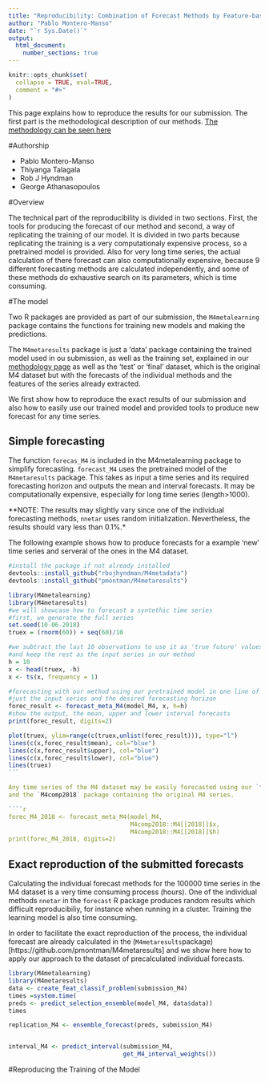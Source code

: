 ```yaml
---
title: "Reproducibility: Combination of Forecast Methods by Feature-based Learning"
author: "Pablo Montero-Manso"
date: "`r Sys.Date()`"
output:
  html_document:
    number_sections: true
---
```


```r
knitr::opts_chunk$set(
  collapse = TRUE, eval=TRUE,
  comment = "#>"
)
```
This page explains how to reproduce the results for our submission.
The first part is the methodological description of our methods. [The methodology can be seen here](M4_methodology.html)


#Authorship

 * Pablo Montero-Manso
 * Thiyanga Talagala
 * Rob J Hyndman
 * George Athanasopoulos
 
#Overview

The technical part of the reproducibility is divided in two sections.
First, the tools for producing the forecast of our method and second, a way of replicating the training of our model. It is divided in two parts because replicating the training is a very computationaly expensive process, so a pretrained model is provided. Also for very long time series, the actual calculation of there forecast can also computationally expensive, because 9 different forecasting methods are calculated independently, and some of these methods do exhaustive search on its parameters, which is time consuming.

#The model

Two R packages are provided as part of our submission, the `M4metalearning` package contains the functions for training new models and making the predictions.

The `M4metaresults` package is just a 'data' package containing the trained model used in ou submission, as well as the training set, explained in our [methodology page](M4_methodology.md) as well as the 'test' or 'final' dataset, which is the original M4 dataset but with the forecasts of the individual methods and the features of the series already extracted.

We first show how to reproduce the exact results of our submission and also how to easily use our trained model and provided tools to produce new forecast for any time series.

## Simple forecasting

The function `forecas_M4` is included in the M4metalearning package to simplify forecasting. `forecast_M4` uses the pretrained model of the `M4metaresults` package.
This takes as input a time series and its required forecasting horizon and outputs the mean and interval forecasts. It may be computationally expensive, especially for long time series (length>1000).

**NOTE: The results may slightly vary since one of the individual forecasting methods, `nnetar` uses random initialization. Nevertheless, the results should vary less than 0.1%.*

The following example shows how to produce forecasts for a example 'new' time series
and serveral of the ones in the M4 dataset.

````r
#install the package if not already installed
devtools::install_github("rbojhyndman/M4metadata")
devtools::install_github("pmontman/M4metaresults")
````


````r
library(M4metalearning)
library(M4metaresults)
#we will showcase how to forecast a syntethic time series
#first, we generate the full series
set.seed(10-06-2018)
truex = (rnorm(60)) + seq(60)/10

#we subtract the last 10 observations to use it as 'true future' values
#and keep the rest as the input series in our method
h = 10
x <- head(truex, -h)
x <- ts(x, frequency = 1)

#forecasting with our method using our pretrained model in one line of code
#just the input series and the desired forecasting horizon
forec_result <- forecast_meta_M4(model_M4, x, h=h)
#show the output, the mean, upper and lower interval forecasts
print(forec_result, digits=2)
````

````r
plot(truex, ylim=range(c(truex,unlist(forec_result))), type="l")
lines(c(x,forec_result$mean), col="blue")
lines(c(x,forec_result$upper), col="blue")
lines(c(x,forec_result$lower), col="blue")
lines(truex)
```

Any time series of the M4 dataset may be easily forecasted using our `forecast_meta_M4`
and the `M4comp2018` package containing the original M4 series.

````r
forec_M4_2018 <- forecast_meta_M4(model_M4,
                                  M4comp2018::M4[[2018]]$x,
                                  M4comp2018::M4[[2018]]$h)
print(forec_M4_2018, digits=2)

````

## Exact reproduction of the submitted forecasts

Calculating the individual forecast methods for the 100000 time series in the M4 dataset
is a very time consuming process (hours). One of the individual methods `nnetar` in the `forecast` R package produces random results which difficult reproducibiliy, for instance when running in a cluster. Training the learning model is also time consuming.

In order to facilitate the exact reproduction of the process, the individual forecast are already calculated in the (`M4metaresults`package)[https://github.com/pmontman/M4metaresults] and we show here how to apply our approach to the dataset of precalculated individual forecasts.

````r
library(M4metalearning)
library(M4metaresults)
data <- create_feat_classif_problem(submission_M4)
times =system.time(
preds <- predict_selection_ensemble(model_M4, data$data))
times

replication_M4 <- ensemble_forecast(preds, submission_M4)


interval_M4 <- predict_interval(submission_M4,
                                get_M4_interval_weights())
````


#Reproducing the Training of the Model
